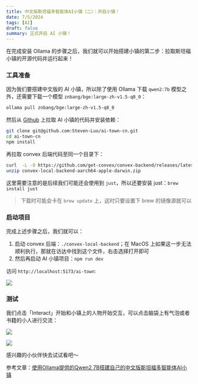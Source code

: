 ```yaml
---
title: 中文版斯坦福多智能体AI小镇（二）：开启小镇！
date: 7/5/2024
tags: [AI]
draft: false
summary: 正式开启 AI 小镇！
---
```


在完成安装 Ollama 的步骤之后，我们就可以开始搭建小镇的第二步：拉取斯坦福小镇的开源代码并运行起来！

### 工具准备

因为我们要搭建中文版的 AI 小镇，所以除了使用 Ollama 下载 `qwen2:7b` 模型之外，还需要下载一个模型 `znbang/bge:large-zh-v1.5-q8_0`：

```bash
ollama pull znbang/bge:large-zh-v1.5-q8_0
```

然后从 [Github](https://github.com/Steven-Luo/ai-town-cn) 上拉取 AI 小镇的代码并安装依赖：

```bash
git clone git@github.com:Steven-Luo/ai-town-cn.git
cd ai-town-cn
npm install
```

再拉取 convex 后端代码至同一个目录下：

```bash
curl  -L -O https://github.com/get-convex/convex-backend/releases/latest/download/convex-local-backend-aarch64-apple-darwin.zip
unzip convex-local-backend-aarch64-apple-darwin.zip
```

这里需要注意的是后续我们可能还会使用到 `just`，所以还要安装 just：`brew install just`

> 下载时可能会卡在 `brew update` 上，这时只要设置下 brew 的镜像源就可以

### 启动项目

完成上述步骤之后，我们就可以：

1.  启动 convex 后端：`./convex-local-backend`；在 MacOS 上如果这一步无法顺利执行，那就在访达中找到这个文件，右击选择打开即可
2.  然后再启动 AI 小镇项目：`npm run dev`

访问 `http://localhost:5173/ai-town`:

![](https://note.ihsxu.com/api/imgs/1719717127855.webp)

### 测试

我们点击「Interact」开始和小镇上的人物开始交互，可以点击脑袋上有气泡或者书籍的小人进行交流：

![](https://note.ihsxu.com/api/imgs/1719717221194.webp)

![](https://note.ihsxu.com/api/imgs/1719717283778.webp)

感兴趣的小伙伴快去试试看吧～

参考文章：[使用Ollama提供的Qwen2 7B搭建自己的中文版斯坦福多智能体AI小镇](https://mp.weixin.qq.com/s/RHxW_2vP0Y8JS6xsTyRJnA)

